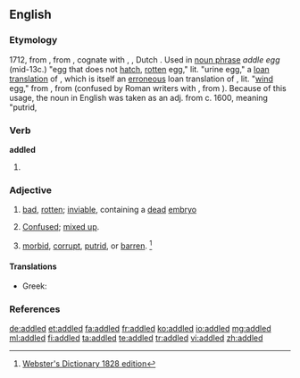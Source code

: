 ==English==

===Etymology===
1712, from {{term|addle||[[urine]], [[liquid]] [[filth]]|lang=en}}, from {{etyl|ang|en}} {{term|adela||[[mud]], [[mire]], liquid [[manure]]|lang=ang}}, cognate with {{etyl|gmq-osw|-}} {{term|adel||urine|lang=gmq-osw}}, {{etyl|gml|-}} {{term|adel|lang=gml}}, Dutch {{term|aal||[[puddle]]|lang=nl}}. Used in [[noun phrase]] ''addle egg'' (mid-13c.) "egg that does not [[hatch]], [[rotten]] egg," lit. "urine egg," a [[loan translation]] of {{etyl|la|-}} {{term|ovum urinum|lang=la}}, which is itself an [[erroneous]] loan translation of {{etyl|grc|-}} {{term|οὔριον ᾠόν|tr=ourion oon||putrid egg|lang=grc}}, lit. "[[wind]] egg," from {{term|οὔριος|tr=ourios||of the wind|lang=grc}}, from {{term|οὖρος|tr=ouros||fair wind|lang=grc}} (confused by Roman writers with {{term|οὔριος|tr=ourios||of urine|lang=grc}}, from {{term|οὖρον|tr=ouron||urine|lang=grc}}). Because of this usage, the noun in English was taken as an adj. from c. 1600, meaning "putrid,

===Verb===
'''addled'''

# {{past of|addle}}

===Adjective===
{{en-adj}}

# {{context|of eggs}} [[bad]], [[rotten]]; [[inviable]], containing a [[dead]] [[embryo]]
# [[confused|Confused]]; [[mix up|mixed up]].
# {{obsolete}} [[morbid]], [[corrupt]], [[putrid]], or [[ barren]]. <ref>[http://machaut.uchicago.edu/?resource=Webster%27s&word=addled&use1828=on Webster's Dictionary 1828 edition]</ref>

====Translations====
{{trans-top|rotten (of eggs)}}
* Greek: {{t|el|κλούβιος|tr=kloúvios|sc=Grek}}
{{trans-mid}}
{{trans-bottom}}

===References===
<references/>

[[de:addled]]
[[et:addled]]
[[fa:addled]]
[[fr:addled]]
[[ko:addled]]
[[io:addled]]
[[mg:addled]]
[[ml:addled]]
[[fi:addled]]
[[ta:addled]]
[[te:addled]]
[[tr:addled]]
[[vi:addled]]
[[zh:addled]]
